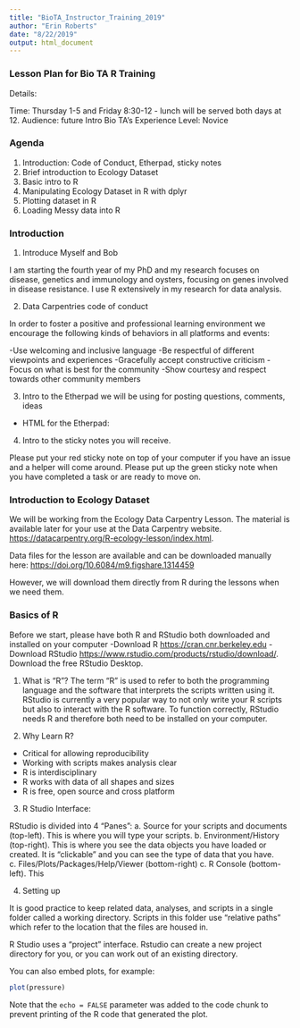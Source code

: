 ```yaml
---
title: "BioTA_Instructor_Training_2019"
author: "Erin Roberts"
date: "8/22/2019"
output: html_document
---
```


### Lesson Plan for Bio TA R Training

Details:

Time: Thursday 1-5 and Friday 8:30-12 - lunch will be served both days at 12.
Audience: future Intro Bio TA's 
Experience Level: Novice

### Agenda

1. Introduction: Code of Conduct, Etherpad, sticky notes
2. Brief introduction to Ecology Dataset 
3. Basic intro to R 
4. Manipulating Ecology Dataset in R with dplyr
5. Plotting dataset in R
6. Loading Messy data into R 

### Introduction 

1. Introduce Myself and Bob

I am starting the fourth year of my PhD and my research focuses on disease, genetics and immunology and oysters, focusing on genes involved in disease resistance. I use R extensively in my research for data analysis. 

2. Data Carpentries code of conduct

In order to foster a positive and professional learning environment we encourage the following kinds of behaviors in all platforms and events:

  -Use welcoming and inclusive language
  -Be respectful of different viewpoints and experiences
  -Gracefully accept constructive criticism
  -Focus on what is best for the community
  -Show courtesy and respect towards other community members

3. Intro to the Etherpad we will be using for posting questions, comments, ideas

  - HTML for the Etherpad: 

4. Intro to the sticky notes you will receive. 

  Please put your red sticky note on top of your computer if you have an issue and a 
  helper will come around. Please put up the green sticky note when you 
  have completed a task or are ready to move on.

### Introduction to Ecology Dataset 

We will be working from the Ecology Data Carpentry Lesson. The material is available later for your use at the Data Carpentry website. <https://datacarpentry.org/R-ecology-lesson/index.html>.

Data files for the lesson are available and can be downloaded manually here: <https://doi.org/10.6084/m9.figshare.1314459>

However, we will download them directly from R during the lessons when we need them.



### Basics of R 

Before we start, please have both R and RStudio both downloaded and installed on your computer 
-Download R <https://cran.cnr.berkeley.edu>
-Download RStudio <https://www.rstudio.com/products/rstudio/download/>. Download the free RStudio Desktop. 

1. What is "R"?
The term “R” is used to refer to both the programming language and the software that interprets the scripts written using it.
RStudio is currently a very popular way to not only write your R scripts but also to interact with the R software. To function correctly, RStudio needs R and therefore both need to be installed on your computer.

2. Why Learn R?
- Critical for allowing reproducibility
- Working with scripts makes analysis clear
- R is interdisciplinary
- R works with data of all shapes and sizes
- R is free, open source and cross platform

3. R Studio Interface:
  
  RStudio is divided into 4 “Panes”: 
  a. Source for your scripts and documents (top-left). This is where you will type your scripts. 
  b. Environment/History (top-right). This is where you see the data objects you have loaded or created. It is "clickable" and you can   see the type of data that you have. 
  c. Files/Plots/Packages/Help/Viewer (bottom-right)
  c. R Console (bottom-left). This 

4. Setting up

It is good practice to keep related data, analyses, and scripts in a single folder called a working directory. Scripts in this folder use "relative paths" which refer to the location that the files are housed in. 

R Studio uses a "project" interface. Rstudio can create a new project directory for you, or you can work out of an existing directory. 


You can also embed plots, for example:

```r
plot(pressure)
```

Note that the `echo = FALSE` parameter was added to the code chunk to prevent printing of the R code that generated the plot.

